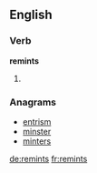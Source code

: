 ==English==

===Verb===
'''remints'''

# {{en-third-person singular of|remint}}

===Anagrams===
* [[entrism#English|entrism]]
* [[minster#English|minster]]
* [[minters#English|minters]]

[[de:remints]]
[[fr:remints]]